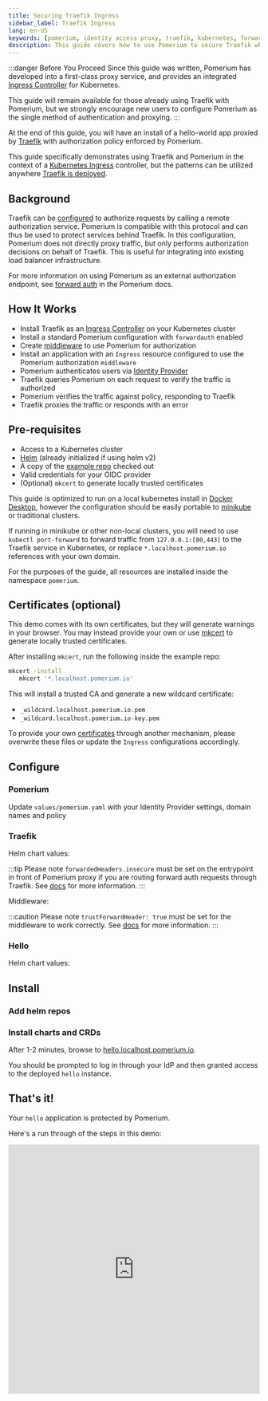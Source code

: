 ```yaml
---
title: Securing Traefik Ingress
sidebar_label: Traefik Ingress
lang: en-US
keywords: [pomerium, identity access proxy, traefik, kubernetes, forwardauth, forward auth, external, helm, k8s, ingress]
description: This guide covers how to use Pomerium to secure Traefik when used as a Kubernetes Ingress Controller
---
```



:::danger Before You Proceed
Since this guide was written, Pomerium has developed into a first-class proxy service, and provides an integrated [Ingress Controller](/docs/k8s/ingress) for Kubernetes.

This guide will remain available for those already using Traefik with Pomerium, but we strongly encourage new users to configure Pomerium as the single method of authentication and proxying.
:::

At the end of this guide, you will have an install of a hello-world app proxied by [Traefik](https://containo.us/traefik/) with authorization policy enforced by Pomerium.

This guide specifically demonstrates using Traefik and Pomerium in the context of a [Kubernetes Ingress](https://docs.traefik.io/providers/kubernetes-ingress/) controller, but the patterns can be utilized anywhere [Traefik is deployed](https://docs.traefik.io/providers/overview/).

## Background

Traefik can be [configured](https://docs.traefik.io/middlewares/forwardauth/) to authorize requests by calling a remote authorization service.  Pomerium is compatible with this protocol and can thus be used to protect services behind Traefik.  In this configuration, Pomerium does not directly proxy traffic, but only performs authorization decisions on behalf of Traefik.  This is useful for integrating into existing load balancer infrastructure.

For more information on using Pomerium as an external authorization endpoint, see [forward auth](https://www.pomerium.com/reference/#forward-auth) in the Pomerium docs.

## How It Works

- Install Traefik as an [Ingress Controller](https://kubernetes.io/docs/concepts/services-networking/ingress/) on your Kubernetes cluster
- Install a standard Pomerium configuration with `forwardauth` enabled
- Create [middleware](https://docs.traefik.io/middlewares/forwardauth/#configuration-examples) to use Pomerium for authorization
- Install an application with an `Ingress` resource configured to use the Pomerium authorization `middleware`
- Pomerium authenticates users via [Identity Provider](https://www.pomerium.com/docs/identity-providers/)
- Traefik queries Pomerium on each request to verify the traffic is authorized
- Pomerium verifies the traffic against policy, responding to Traefik
- Traefik proxies the traffic or responds with an error

## Pre-requisites

- Access to a Kubernetes cluster
- [Helm](https://helm.sh/) (already initialized if using helm v2)
- A copy of the [example repo](https://github.com/pomerium/pomerium/tree/main/examples/traefik-ingress) checked out
- Valid credentials for your OIDC provider
- (Optional) `mkcert` to generate locally trusted certificates

This guide is optimized to run on a local kubernetes install in [Docker Desktop](https://www.docker.com/products/docker-desktop), however the configuration should be easily portable to [minikube](https://kubernetes.io/docs/tutorials/hello-minikube/) or traditional clusters.

If running in minikube or other non-local clusters, you will need to use `kubectl port-forward` to forward traffic from `127.0.0.1:[80,443]` to the Traefik service in Kubernetes, or replace `*.localhost.pomerium.io` references with your own domain.

For the purposes of the guide, all resources are installed inside the namespace `pomerium`.

## Certificates (optional)

This demo comes with its own certificates, but they will generate warnings in your browser. You may instead provide your own or use [mkcert](https://github.com/FiloSottile/mkcert) to generate locally trusted certificates.

After installing `mkcert`, run the following inside the example repo:

```bash
mkcert -install
   mkcert '*.localhost.pomerium.io'
```

This will install a trusted CA and generate a new wildcard certificate:

- `_wildcard.localhost.pomerium.io.pem`
- `_wildcard.localhost.pomerium.io-key.pem`

To provide your own [certificates](https://www.pomerium.com/reference/#certificates) through another mechanism, please overwrite these files or update the `Ingress` configurations accordingly.

## Configure

### Pomerium

Update `values/pomerium.yaml` with your Identity Provider settings, domain names and policy

<PomeriumValues/>

### Traefik

Helm chart values:

<TraefikValues/>

:::tip
Please note `forwardedHeaders.insecure` must be set on the entrypoint in front of Pomerium proxy if you are routing forward auth requests through Traefik.  See [docs](https://docs.traefik.io/routing/entrypoints/#forwarded-headers) for more information.
:::

Middleware:

<Middleware/>

:::caution
Please note `trustForwardHeader: true` must be set for the middleware to work correctly.  See [docs](https://docs.traefik.io/middlewares/forwardauth/#trustforwardheader) for more information.
:::

### Hello

Helm chart values:

<HelloValues/>

## Install

### Add helm repos

<AddRepos/>

### Install charts and CRDs

<Install/>

After 1-2 minutes, browse to [hello.localhost.pomerium.io](https://hello.localhost.pomerium.io).

You should be prompted to log in through your IdP and then granted access to the deployed `hello` instance.

## That's it!

Your `hello` application is protected by Pomerium.

Here's a run through of the steps in this demo:

<iframe width="100%" height="500" src="https://www.youtube.com/embed/wrvNV9fP5hw?rel=0" frameborder="0" allow="accelerometer; clipboard-write; encrypted-media; gyroscope; picture-in-picture" allowFullScreen></iframe>
